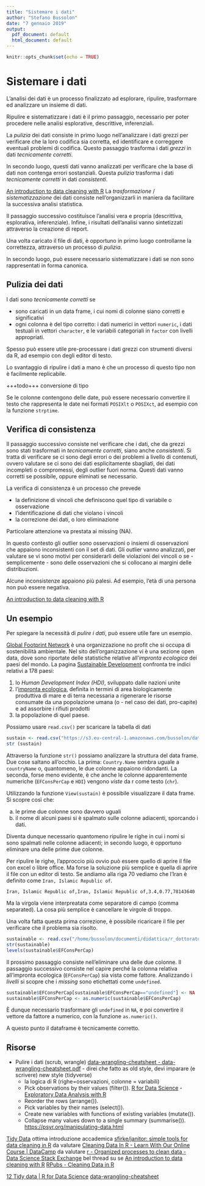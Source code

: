 ```yaml
---
title: "Sistemare i dati"
author: "Stefano Bussolon"
date: "7 gennaio 2019"
output:
  pdf_document: default
  html_document: default
---
```


```r
knitr::opts_chunk$set(echo = TRUE)
```

# Sistemare i dati

L'analisi dei dati è un processo finalizzato ad esplorare, ripulire, trasformare ed analizzare un insieme di dati.

Ripulire e sistematizzare i dati è il primo passaggio, necessario per poter procedere nelle analisi esplorative, descrittive, inferenziali.

La *pulizia* dei dati consiste in primo luogo nell'analizzare i dati grezzi per verificare che la loro codifica sia corretta, ed identificare e correggere eventuali problemi di codifica.
Questo passaggio trasforma i dati *grezzi* in dati *tecnicamente corretti*.

In secondo luogo, questi dati vanno analizzati per verificare che la base di dati non contenga errori sostanziali. Questa *pulizia* trasforma i dati *tecnicamente corretti* in dati *consistenti*.

[An introduction to data cleaning with R](https://cran.r-project.org/doc/contrib/de_Jonge+van_der_Loo-Introduction_to_data_cleaning_with_R.pdf)
La *trasformazione* / *sistematizzazione* dei dati consiste nell'organizzarli in maniera da facilitare la successiva analisi statistica.

Il passaggio successivo costituisce l'analisi vera e propria (descrittiva, esplorativa, inferenziale). Infine, i risultati dell'analisi vanno sintetizzati attraverso la creazione di report.


Una volta caricato il file di dati, è opportuno in primo luogo controllarne la correttezza, attraverso un processo di *pulizia*.

In secondo luogo, può essere necessario sistematizzare i dati se non sono rappresentati in forma canonica.

## Pulizia dei dati

I dati sono *tecnicamente corretti* se

* sono caricati in un data frame, i cui nomi di colonne siano corretti e significativi
* ogni colonna è del tipo corretto: i dati numerici in vettori `numeric`, i dati testuali in vettori `character`, e le variabili categoriali in `factor` con livelli appropriati.

Spesso può essere utile pre-processare i dati grezzi con strumenti diversi da R, ad esempio con degli editor di testo.

Lo svantaggio di ripulire i dati a mano è che un processo di questo tipo non è facilmente replicabile.

 +++todo+++ conversione di tipo
 
 Se le colonne contengono delle date, può essere necessario convertire il testo che rappresenta le date nei formati `POSIXlt` o `POSIXct`, ad esempio con la funzione `strptime`.

## Verifica di consistenza

Il passaggio successivo consiste nel verificare che i dati, che da grezzi sono stati trasformati in *tecnicamente corretti*, siano anche *consistenti*. Si tratta di verificare se ci sono degli errori o dei problemi a livello di contenuti, ovvero valutare se ci sono dei dati esplicitamente sbagliati, dei dati incompleti o compromessi, degli outlier fuori norma. Questi dati vanno corretti se possibile, oppure eliminati se necessario.

La verifica di consistenza è un processo che prevede

* la definizione di vincoli che definiscono quel tipo di variabile o osservazione
* l'identificazione di dati che violano i vincoli
* la correzione dei dati, o loro eliminazione

Particolare attenzione va prestata ai missing (NA).

In questo contesto gli outlier sono osservazioni o insiemi di osservazioni che appaiono inconsistenti con il set di dati. Gli outlier vanno analizzati, per valutare se vi sono motivi per considerarli delle violazioni dei vincoli o se - semplicemente - sono delle osservazioni che si collocano ai margini delle distribuzioni.

Alcune inconsistenze appaiono più palesi. Ad esempio, l'età di una persona non può essere negativa.

[An introduction to data cleaning with R](https://cran.r-project.org/doc/contrib/de_Jonge+van_der_Loo-Introduction_to_data_cleaning_with_R.pdf)


## Un esempio

Per spiegare la necessità di *pulire i dati*, può essere utile fare un esempio.

[Global Footprint Network](https://www.footprintnetwork.org/about-us/) è una organizzazione no profit che si occupa di sostenibilità ambientale.
Nel sito dell'organizzazione vi è una sezione open data, dove sono riportate delle statistiche relative all'*impronta ecologica* dei paesi del mondo. 
La pagina [Sustainable Development](http://data.footprintnetwork.org/#/sustainableDevelopment?cn=all&type=BCpc,EFCpc&yr=2014) confronta tre indici relativi a 178 paesi:

1. lo *Human Development Index (HDI)*, sviluppato dalle nazioni unite
2. l'[impronta ecologica](https://it.wikipedia.org/wiki/Impronta_ecologica), definita in termini di area biologicamente produttiva di mare e di terra necessaria a rigenerare le risorse consumate da una popolazione umana (o - nel caso dei dati, pro-capite) e ad assorbire i rifiuti prodotti
3. la popolazione di quel paese.

Possiamo usare `read.csv()` per scaricare la tabella di dati

```r
sustain <- read.csv("https://s3.eu-central-1.amazonaws.com/bussolon/dati/Sustainable_Development.csv", header = TRUE, stringsAsFactors = FALSE)
str (sustain)

```

Attraverso la funzione `str()` possiamo analizzare la struttura del data frame. 
Due cose saltano all'occhio. La prima: `Country.Name` sembra uguale a `countryName` o, quantomeno, le due colonne appaiono ridondanti.
La seconda, forse meno evidente, è che anche le colonne apparentemente numeriche (`EFConsPerCap` e `HDI`) vengono *viste* da r come testo (`chr`).

Utilizzando la funzione `View(sustain)` è possibile visualizzare il data frame. Si scopre così che:

a. le prime due colonne sono davvero uguali
b. il nome di alcuni paesi si è spalmato sulle colonne adiacenti, sporcando i dati.

Diventa dunque necessario quantomeno ripulire le righe in cui i nomi si sono spalmati nelle colonne adiacenti; in secondo luogo, è opportuno eliminare una delle prime due colonne.

Per ripulire le righe, l'approccio più ovvio può essere quello di aprire il file con excel o libre office. Ma forse la soluzione più semplice è quella di aprire il file con un editor di testo.
Se andiamo alla riga 70 vediamo che l'Iran è definito come `Iran, Islamic Republic of`.

	Iran, Islamic Republic of,Iran, Islamic Republic of,3.4,0.77,78143640 

Ma la virgola viene interpreatata come separatore di campo (comma separated).
La cosa più semplice è cancellare le virgole di troppo.

Una volta fatta questa prima correzione, è possibile ricaricare il file per verificare che il problema sia risolto.

```r
sustainable <- read.csv("/home/bussolon/documenti/didattica/r_dottorato/dati/Sustainable_Development_pulito.csv")
str(sustainable)
levels(sustainable$EFConsPerCap)

```

Il prossimo passaggio consiste nell'eliminare una delle due colonne.
Il passaggio successivo consiste nel capire perché la colonna relativa all'impronta ecologica (`EFConsPerCap`) sia vista come fattore. Analizzando i *livelli* si scopre che i *missing* sono etichettati come `undefined`.

```r

sustainable$EFConsPerCap[sustainable$EFConsPerCap=="undefined"] <- NA
sustainable$EFConsPerCap <- as.numeric(sustainable$EFConsPerCap)

```

È dunque necessario trasformare gli `undefined` in `NA`, e poi convertire il vettore da fattore a numerico, con la funzione `as.numeric()`.

A questo punto il dataframe è tecnicamente corretto.

## Risorse

* Pulire i dati (scrub, wrangle) [data-wrangling-cheatsheet - data-wrangling-cheatsheet.pdf](https://www.rstudio.com/wp-content/uploads/2015/02/data-wrangling-cheatsheet.pdf) - direi che fatto as old style, devi imparare (e scrivere) new style (tidyverse)
	* la logica di R (righe=osservazioni, colonne = variabili)
	* Pick observations by their values (filter()). [R for Data Science](http://r4ds.had.co.nz/transform.html) - [Exploratory Data Analysis with R](https://bookdown.org/rdpeng/exdata/managing-data-frames-with-the-dplyr-package.html)
	* Reorder the rows (arrange()).
	* Pick variables by their names (select()).
	* Create new variables with functions of existing variables (mutate()).
	* Collapse many values down to a single summary (summarise()).
	[https://psyr.org/manipulating-data.html](https://psyr.org/manipulating-data.html)

[Tidy Data](https://vita.had.co.nz/papers/tidy-data.pdf)
ottima introduzione accademica
[sfirke/janitor: simple tools for data cleaning in R](https://github.com/sfirke/janitor)
da valutare
[Cleaning Data In R - Learn With Our Online Course | DataCamp](https://www.datacamp.com/courses/cleaning-data-in-r)
da valutare
[r - Organized processes to clean data - Data Science Stack Exchange](https://datascience.stackexchange.com/questions/52/organized-processes-to-clean-data)
bel thread su se
[An introduction to data cleaning with R](https://cran.r-project.org/doc/contrib/de_Jonge+van_der_Loo-Introduction_to_data_cleaning_with_R.pdf)
[RPubs - Cleaning Data in R](https://rpubs.com/williamsurles/291107)


[12 Tidy data | R for Data Science](https://r4ds.had.co.nz/tidy-data.html)
[data-wrangling-cheatsheet](https://www.rstudio.com/wp-content/uploads/2015/02/data-wrangling-cheatsheet.pdf)
